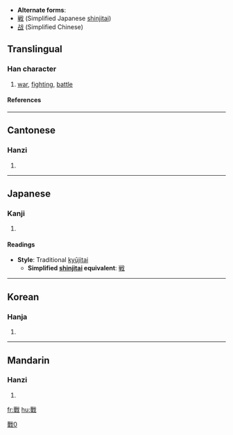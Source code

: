 * '''Alternate forms''':
* [[戦]] (Simplified Japanese [[shinjitai]])
* [[战]] (Simplified Chinese)

==Translingual==
===Han character===
{{Han char|rn=62|rad=戈|as=12|sn=16|four=6355<sub>0</sub>|canj=口十戈 (RJI)}}
# [[war]], [[fighting]], [[battle]]
====References====
{{Han ref|kx=0414.110|dkj=11667|dj=0757.120|hdz=21412.120|uh=6230|ud=25136|bh=BED4|bd=48852}}
----
==Cantonese==
===Hanzi===
{{yue-hanzi|jyut=|y=jin3}}
# {{defn|Cantonese}}
----
==Japanese==
===Kanji===
{{ja-kanji|grade=|rs=戈12}}
# {{defn|Japanese}} 
====Readings====
{{ja-readings|on=[[せん]] (sen)|kun=[[たたかう]] (tatakau), [[いくさ]] (ikusa)}}

* '''Style''': Traditional [[kyūjitai]]
** '''Simplified [[shinjitai]] equivalent''': [[戦]]
----
==Korean==
===Hanja===
{{ko-hanja|hangeul=[[전]]|eumhun=|rv=jeon|mr=chŏn|y=cen}}
# {{defn|Korean}}
----
==Mandarin==
===Hanzi===
{{cmn-hanzi|sim=战|pin=[[zhàn]] (zhan4), [[hū]] (hu1), [[huī]] (hui1), [[xī]] (xi1)|wg=hu<sup>1</sup>, hui<sup>1</sup>, hsi<sup>1</sup>, chan<sup>4</sup>}}
# {{defn|Mandarin}}

[[fr:戰]]
[[hu:戰]]

[[Category:CJKV characters simplified differently in Japan and China|戰0]]